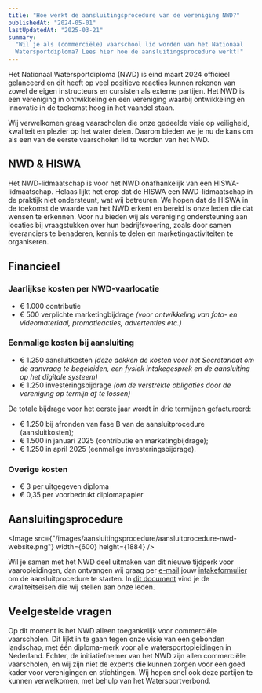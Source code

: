 ```yaml
---
title: "Hoe werkt de aansluitingsprocedure van de vereniging NWD?"
publishedAt: "2024-05-01"
lastUpdatedAt: "2025-03-21"
summary:
  "Wil je als (commerciële) vaarschool lid worden van het Nationaal
  Watersportdiploma? Lees hier hoe de aansluitingsprocedure werkt!"
---
```


Het Nationaal Watersportdiploma (NWD) is eind maart 2024 officieel gelanceerd en
dit heeft op veel positieve reacties kunnen rekenen van zowel de eigen
instructeurs en cursisten als externe partijen. Het NWD is een vereniging in
ontwikkeling en een vereniging waarbij ontwikkeling en innovatie in de toekomst
hoog in het vaandel staan.

Wij verwelkomen graag vaarscholen die onze gedeelde visie op veiligheid,
kwaliteit en plezier op het water delen. Daarom bieden we je nu de kans om als
een van de eerste vaarscholen lid te worden van het NWD.

## NWD & HISWA

Het NWD-lidmaatschap is voor het NWD onafhankelijk van een HISWA-lidmaatschap.
Helaas lijkt het erop dat de HISWA een NWD-lidmaatschap in de praktijk niet
ondersteunt, wat wij betreuren. We hopen dat de HISWA in de toekomst de waarde
van het NWD erkent en bereid is onze leden die dat wensen te erkennen. Voor nu
bieden wij als vereniging ondersteuning aan locaties bij vraagstukken over hun
bedrijfsvoering, zoals door samen leveranciers te benaderen, kennis te delen en
marketingactiviteiten te organiseren.

## Financieel

### Jaarlijkse kosten per NWD-vaarlocatie

- € 1.000 contributie
- € 500 verplichte marketingbijdrage _(voor ontwikkeling van foto- en
  videomateriaal, promotieacties, advertenties etc.)_

### Eenmalige kosten bij aansluiting

- € 1.250 aansluitkosten _(deze dekken de kosten voor het Secretariaat om de
  aanvraag te begeleiden, een fysiek intakegesprek en de aansluiting op het
  digitale systeem)_
- € 1.250 investeringsbijdrage _(om de verstrekte obligaties door de vereniging
  op termijn af te lossen)_

De totale bijdrage voor het eerste jaar wordt in drie termijnen gefactureerd:

- € 1.250 bij afronden van fase B van de aansluitprocedure (aansluitkosten);
- € 1.500 in januari 2025 (contributie en marketingbijdrage);
- € 1.250 in april 2025 (eenmalige investeringsbijdrage).

### Overige kosten

- € 3 per uitgegeven diploma
- € 0,35 per voorbedrukt diplomapapier

## Aansluitingsprocedure

<Image
  src={"/images/aansluitingsprocedure/aansluitprocedure-nwd-website.png"}
  width={600}
  height={1884}
/>

Wil je samen met het NWD deel uitmaken van dit nieuwe tijdperk voor
vaaropleidingen, dan ontvangen wij graag per [e-mail](/contact) jouw
[intakeformulier](https://service.nwd.nl/storage/v1/object/public/assets/general/Intakeformulier%20NWD%20lidmaatschap%20.pdf)
om de aansluitprocedure te starten. In
[dit document](https://service.nwd.nl/storage/v1/object/public/assets/general/NWD%20vereisten%20bijlage%20template%202.pdf)
vind je de kwaliteitseisen die wij stellen aan onze leden.

## Veelgestelde vragen

<dl className="divide-y divide-slate-900/10 rounded-lg border border-slate-900/10">
  <Faq question="Kan ik als vereniging, stichting of scouting ook lid worden?">
    Op dit moment is het NWD alleen toegankelijk voor commerciële vaarscholen.
    Dit lijkt in te gaan tegen onze visie van een gebonden landschap, met één
    diploma-merk voor alle watersportopleidingen in Nederland. Echter, de
    initiatiefnemer van het NWD zijn allen commerciële vaarscholen, en wij zijn
    niet de experts die kunnen zorgen voor een goed kader voor verenigingen en
    stichtingen. Wij hopen snel ook deze partijen te kunnen verwelkomen, met
    behulp van het Watersportverbond.
  </Faq>
</dl>
